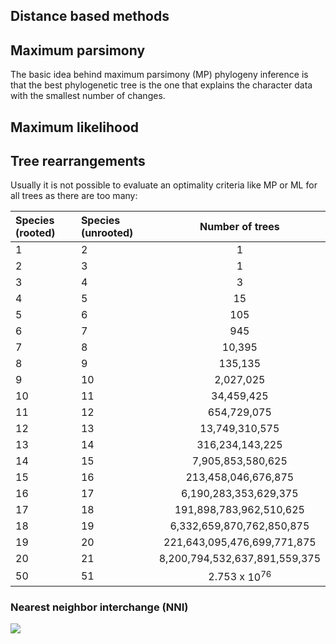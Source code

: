 ## Distance based methods



## Maximum parsimony

The basic idea behind maximum parsimony (MP) phylogeny inference is that the best phylogenetic tree is the one that explains the character data with the smallest number of
changes.

## Maximum likelihood



## Tree rearrangements

Usually it is not possible to evaluate an optimality criteria like MP or ML for all trees as there are too many:

| Species (rooted) | Species (unrooted) | Number of trees  |
|:---------|:-----------|:-----------------------------:|
| 1        | 2          | 1                             |               
| 2        | 3          | 1                             | 
| 3        | 4          | 3                             | 
| 4        | 5          | 15                            | 
| 5        | 6          | 105                           | 
| 6        | 7          | 945                           | 
| 7        | 8          | 10,395                        | 
| 8        | 9          | 135,135                       | 
| 9        | 10         | 2,027,025                     | 
| 10       | 11         | 34,459,425                    | 
| 11       | 12         | 654,729,075                   | 
| 12       | 13         | 13,749,310,575                | 
| 13       | 14         | 316,234,143,225               | 
| 14       | 15         | 7,905,853,580,625             | 
| 15       | 16         | 213,458,046,676,875           | 
| 16       | 17         | 6,190,283,353,629,375         | 
| 17       | 18         | 191,898,783,962,510,625       | 
| 18       | 19         | 6,332,659,870,762,850,875     | 
| 19       | 20         | 221,643,095,476,699,771,875   | 
| 20       | 21         | 8,200,794,532,637,891,559,375 | 
| 50       | 51         | 2.753 x $10^{76}$             | 

### Nearest neighbor interchange (NNI)

![](./www/img/NNI.png)
